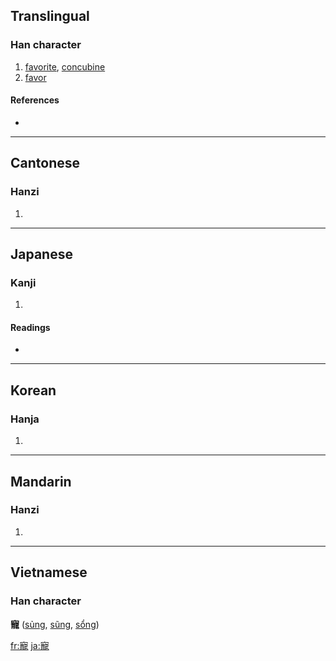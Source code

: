 {{also|宠}}
==Translingual==

===Han character===
{{Han char|rn=40|rad=宀|as=16|sn=19|four=3021<sub>1</sub>|canj=十卜月心 (JYBP)}}

# [[favorite]], [[concubine]]
# [[favor]]

====References====
* {{Han ref|kx=0293.070|dkj=07368|dj=0579.270|hdz=20957.190|uh=5BF5|ud=23541|bh=C364|bd=50020}}

----

==Cantonese==

===Hanzi===
{{yue-hanzi|jyut=|y=chung2|sim=宠}}

# {{defn|Cantonese}}

----

==Japanese==

===Kanji===
{{ja-kanji|grade=|rs=宀16}}

# {{defn|Japanese}}

====Readings====
* {{ja-readings|on=[[ちょう]] (chō)|kun=[[めぐみ]] (megumi), [[めぐむ]] (megumu)}}

----

==Korean==

===Hanja===
{{ko-hanja|hangeul=총|rv=chong|mr=ch'ong}}

# {{defn|Korean}}

----

==Mandarin==

===Hanzi===
{{cmn-hanzi|sim=宠|pin=[[chǒng]] ([[chong3]])|wg=ch'ung<sup>3</sup>}}

# {{defn|Mandarin}}

----

==Vietnamese==
===Han character===
'''寵''' ([[sủng]], [[sũng]], [[sổng]])

[[fr:寵]]
[[ja:寵]]
